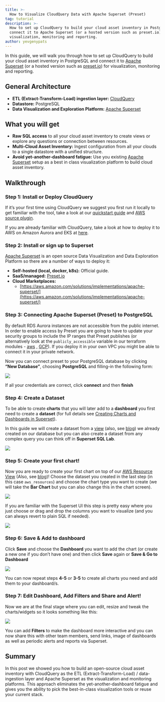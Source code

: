 ```yaml
---
title: >-
  How to Visualize CloudQuery Data with Apache Superset (Preset)
tag: tutorial
description: >-
  How to set up CloudQuery to build your cloud asset inventory in PostgreSQL and
  connect it to Apache Superset (or a hosted version such as preset.io) for
  visualization, monitoring and reporting.
author: yevgenypats
---
```



<HowToGuideHeader/>

In this guide, we will walk you through how to set up CloudQuery to build your cloud asset inventory in PostgreSQL and connect it to [Apache Superset](https://superset.apache.org/) (or a hosted version such as [preset.io](https://preset.io)) for visualization, monitoring and reporting.

## General Architecture

- **ETL (Extract-Transform-Load) ingestion layer:** [CloudQuery](https://github.com/cloudquery/cloudquery)
- **Datastore:** PostgreSQL
- **Data Visualization and Exploration Platform:** [Apache Superset](https://github.com/apache/superset)

## What you will get

- **Raw SQL access** to all your cloud asset inventory to create views or explore any questions or connection between resources.
- **Multi-Cloud Asset Inventory:** Ingest configuration from all your clouds to a single datastore with a unified structure.
- **Avoid yet-another-dashboard fatigue:** Use you existing [Apache Superset](https://superset.apache.org/) setup as a best in class visualization platform to build cloud asset inventory.

## Walkthrough

### Step 1: Install or Deploy CloudQuery

If it’s your first time using CloudQuery we suggest you first run it locally to get familiar with the tool, take a look at our [quickstart guide](/docs/quickstart) and [AWS source plugin](/docs/plugins/sources/aws/overview).

If you are already familiar with CloudQuery, take a look at how to deploy it to AWS on Amazon Aurora and EKS at [here](https://github.com/cloudquery/terraform-aws-cloudquery).

### Step 2: Install or sign up to Superset

[Apache Superset](https://github.com/apache/superset) is an open source Data Visualization and Data Exploration Platform so there are a number of ways to deploy it:

- **Self-hosted (local, docker, k8s):** Official guide.
- **SaaS/managed:** [Preset.io](https://preset.io/)
- **Cloud Marketplaces:**
  - [https://aws.amazon.com/solutions/implementations/apache-superset/](https://aws.amazon.com/solutions/implementations/apache-superset/)

### Step 3: Connecting Apache Superset (Preset) to PostgreSQL

By default RDS Aurora instances are not accessible from the public internet. In order to enable access by Preset you are going to have to update your security groups to include the IP ranges that Preset publishes (or alternatively look at the `publicly_accessible` variable in our terraform modules - [aws](https://github.com/cloudquery/terraform-aws-cloudquery#inputs) , [GCP](https://github.com/cloudquery/terraform-gcp-cloudquery#inputs)). If you deploy it in your own VPC you might be able to connect it in your private network.

Now you can connect preset to your PostgreSQL database by clicking **“New Database”**, choosing **PostgreSQL** and filling-in the following form:

![](/images/blog/cloud-asset-inventory-cloudquery-apache-superset/1.png)

If all your credentials are correct, click **connect** and then **finish**

### Step 4: Create a Dataset

To be able to create **charts** that you will later add to a **dashboard** you first need to create a **dataset** (for full details see [Creating Charts and Dashboards in Superset](https://superset.apache.org/docs/creating-charts-dashboards/creating-your-first-dashboard)).

In this guide we will create a dataset from a [view](https://github.com/cloudquery/cq-provider-aws/blob/main/views/resources.sql) (also, see [blog](https://www.cloudquery.io/blog/aws-resources-view)) we already created on our database but you can also create a dataset from any complex query you can think off in **Superset SQL Lab**.

![](/images/blog/cloud-asset-inventory-cloudquery-apache-superset/2.png)

### Step 5: Create your first chart!

Now you are ready to create your first chart on top of our [AWS Resource View](https://github.com/cloudquery/cq-provider-aws/blob/main/views/resources.sql) (Also, see [blog](https://www.cloudquery.io/blog/aws-resources-view))! Choose the dataset you created in the last step (in this case `aws_resources`) and choose the chart type you want to create (we will take the **Bar Chart** but you can also change this in the chart screen).

![](/images/blog/cloud-asset-inventory-cloudquery-apache-superset/3.png)

If you are familiar with the Superset UI this step is pretty easy where you just choose or drag and drop the columns you want to visualize (and you can always revert to plain SQL if needed).

![](/images/blog/cloud-asset-inventory-cloudquery-apache-superset/4.png)

### Step 6: Save & Add to dashboard

Click **Save** and choose the **Dashboard** you want to add the chart (or create a new one if you don’t have one) and then click **Save** again or **Save & Go to Dashboard**

![](/images/blog/cloud-asset-inventory-cloudquery-apache-superset/5.png)

You can now repeat steps **4-5** or **3-5** to create all charts you need and add them to your dashboard/s.

### Step 7: Edit Dashboard, Add Filters and Share and Alert!

Now we are at the final stage where you can edit, resize and tweak the charts/widgets so it looks something like this:

![](/images/blog/cloud-asset-inventory-cloudquery-apache-superset/6.png)

You can add **Filters** to make the dashboard more interactive and you can now share this with other team members, send links, image of dashboards as well as periodic alerts and reports via Superset.

## Summary

In this post we showed you how to build an open-source cloud asset inventory with CloudQuery as the ETL (Extract-Transform-Load) / data-ingestion layer and Apache Superset as the visualization and monitoring platforms. This approach eliminates the yet-another-dashboard fatigue and gives you the ability to pick the best-in-class visualization tools or reuse your current stack.
